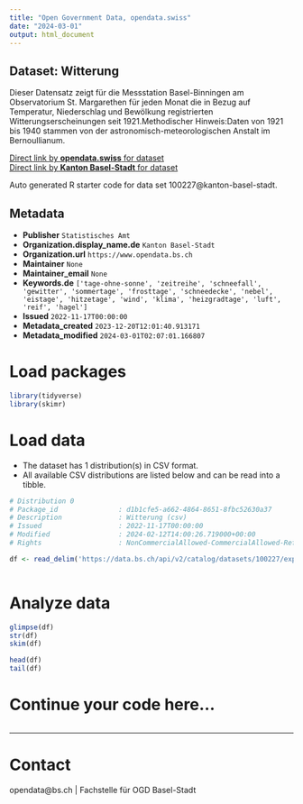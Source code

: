 ```yaml
---
title: "Open Government Data, opendata.swiss"
date: "2024-03-01"
output: html_document
---
```


## Dataset: Witterung

Dieser Datensatz zeigt für die Messstation Basel-Binningen am Observatorium St. Margarethen für jeden Monat die in Bezug auf Temperatur, Niederschlag und Bewölkung registrierten Witterungserscheinungen seit 1921.Methodischer Hinweis:Daten von 1921 bis 1940 stammen von der astronomisch-meteorologischen Anstalt im Bernoullianum.

[Direct link by **opendata.swiss** for dataset](https://opendata.swiss/de/dataset/witterung)<br>
[Direct link by **Kanton Basel-Stadt** for dataset](https://data.bs.ch/explore/dataset/100227/)

Auto generated R starter code for data set 100227@kanton-basel-stadt.

## Metadata

- **Publisher** `Statistisches Amt`
- **Organization.display_name.de** `Kanton Basel-Stadt`
- **Organization.url** `https://www.opendata.bs.ch`
- **Maintainer** `None`
- **Maintainer_email** `None`
- **Keywords.de** `['tage-ohne-sonne', 'zeitreihe', 'schneefall', 'gewitter', 'sommertage', 'frosttage', 'schneedecke', 'nebel', 'eistage', 'hitzetage', 'wind', 'klima', 'heizgradtage', 'luft', 'reif', 'hagel']`
- **Issued** `2022-11-17T00:00:00`
- **Metadata_created** `2023-12-20T12:01:40.913171`
- **Metadata_modified** `2024-03-01T02:07:01.166807`


# Load packages

```r

library(tidyverse)
library(skimr)

```

# Load data

-   The dataset has 1 distribution(s) in CSV format.
-   All available CSV distributions are listed below and can be read into a tibble.

```r

# Distribution 0
# Package_id               : d1b1cfe5-a662-4864-8651-8fbc52630a37
# Description              : Witterung (csv)
# Issued                   : 2022-11-17T00:00:00
# Modified                 : 2024-02-12T14:00:26.719000+00:00
# Rights                   : NonCommercialAllowed-CommercialAllowed-ReferenceRequired

df <- read_delim('https://data.bs.ch/api/v2/catalog/datasets/100227/exports/csv')



```

# Analyze data

```r

glimpse(df)
str(df)
skim(df)

head(df)
tail(df)

```

# Continue your code here...

```r

```

------------------------------------------------------------------------

# Contact

opendata@bs.ch | Fachstelle für OGD Basel-Stadt
